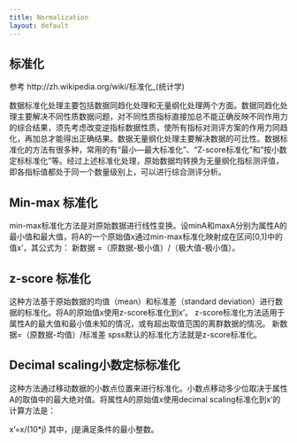---
title: Normalization
layout: default
---

## 标准化

参考
http://zh.wikipedia.org/wiki/标准化_(统计学)


数据标准化处理主要包括数据同趋化处理和无量纲化处理两个方面。数据同趋化处理主要解决不同性质数据问题，对不同性质指标直接加总不能正确反映不同作用力的综合结果，须先考虑改变逆指标数据性质，使所有指标对测评方案的作用力同趋化，再加总才能得出正确结果。数据无量纲化处理主要解决数据的可比性。数据标准化的方法有很多种，常用的有“最小—最大标准化”、“Z-score标准化”和“按小数定标标准化”等。经过上述标准化处理，原始数据均转换为无量纲化指标测评值，即各指标值都处于同一个数量级别上，可以进行综合测评分析。


## Min-max 标准化

min-max标准化方法是对原始数据进行线性变换。设minA和maxA分别为属性A的最小值和最大值，将A的一个原始值x通过min-max标准化映射成在区间[0,1]中的值x'，其公式为：
新数据 =（原数据-极小值）/（极大值-极小值）。


## z-score 标准化

这种方法基于原始数据的均值（mean）和标准差（standard deviation）进行数据的标准化。将A的原始值x使用z-score标准化到x'。
z-score标准化方法适用于属性A的最大值和最小值未知的情况，或有超出取值范围的离群数据的情况。
新数据=（原数据-均值）/标准差
spss默认的标准化方法就是z-score标准化。

## Decimal scaling小数定标标准化

这种方法通过移动数据的小数点位置来进行标准化。小数点移动多少位取决于属性A的取值中的最大绝对值。将属性A的原始值x使用decimal scaling标准化到x'的计算方法是：

x'=x/(10*j)
其中，j是满足条件的最小整数。
